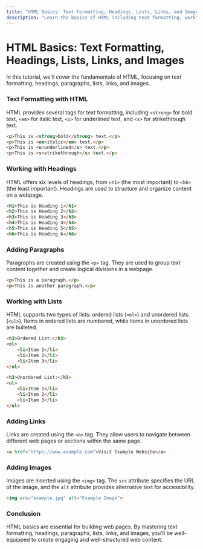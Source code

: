 ```yaml
---
title: "HTML Basics: Text Formatting, Headings, Lists, Links, and Images"
description: "Learn the basics of HTML including text formatting, working with headings, paragraphs, and lists, and adding links and images to HTML documents."
---
```


# HTML Basics: Text Formatting, Headings, Lists, Links, and Images

In this tutorial, we'll cover the fundamentals of HTML, focusing on text formatting, headings, paragraphs, lists, links, and images.

### Text Formatting with HTML

HTML provides several tags for text formatting, including `<strong>` for bold text, `<em>` for italic text, `<u>` for underlined text, and `<s>` for strikethrough text.

```html
<p>This is <strong>bold</strong> text.</p>
<p>This is <em>italic</em> text.</p>
<p>This is <u>underlined</u> text.</p>
<p>This is <s>strikethrough</s> text.</p>
```
### Working with Headings
HTML offers six levels of headings, from `<h1>` (the most important) to `<h6>` (the least important). Headings are used to structure and organize content on a webpage.

```html
<h1>This is Heading 1</h1>
<h2>This is Heading 2</h2>
<h3>This is Heading 3</h3>
<h4>This is Heading 4</h4>
<h5>This is Heading 5</h5>
<h6>This is Heading 6</h6>
```
### Adding Paragraphs
Paragraphs are created using the `<p>` tag. They are used to group text content together and create logical divisions in a webpage.

```html
<p>This is a paragraph.</p>
<p>This is another paragraph.</p>
```
### Working with Lists
HTML supports two types of lists: ordered lists (`<ol>`) and unordered lists (`<ul>`). Items in ordered lists are numbered, while items in unordered lists are bulleted.

```html
<h3>Ordered List:</h3>
<ol>
    <li>Item 1</li>
    <li>Item 2</li>
    <li>Item 3</li>
</ol>

<h3>Unordered List:</h3>
<ul>
    <li>Item 1</li>
    <li>Item 2</li>
    <li>Item 3</li>
</ul>
```
### Adding Links
Links are created using the `<a>` tag. They allow users to navigate between different web pages or sections within the same page.

```html
<a href="https://www.example.com">Visit Example Website</a>
```
### Adding Images
Images are inserted using the `<img>` tag. The `src` attribute specifies the URL of the image, and the `alt` attribute provides alternative text for accessibility.

```html
<img src="example.jpg" alt="Example Image">
```
### Conclusion
HTML basics are essential for building web pages. By mastering text formatting, headings, paragraphs, lists, links, and images, you'll be well-equipped to create engaging and well-structured web content.

